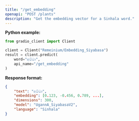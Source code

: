 ```yaml
---
title: "/get_embedding"
openapi: "POST /plants"
description: "Get the embedding vector for a Sinhala word."
---
```


**Python example:**

```python
from gradio_client import Client

client = Client("Remeinium/Embedding_Siyabasa")
result = client.predict(
    word="අම්මා",
    api_name="/get_embedding"
)
```

**Response format:**

```json
{
    "text": "අම්මා",
    "embedding": [0.123, -0.456, 0.789, ...],
    "dimensions": 300,
    "model": "UgannA_SiyabasaV2",
    "language": "Sinhala"
}
```